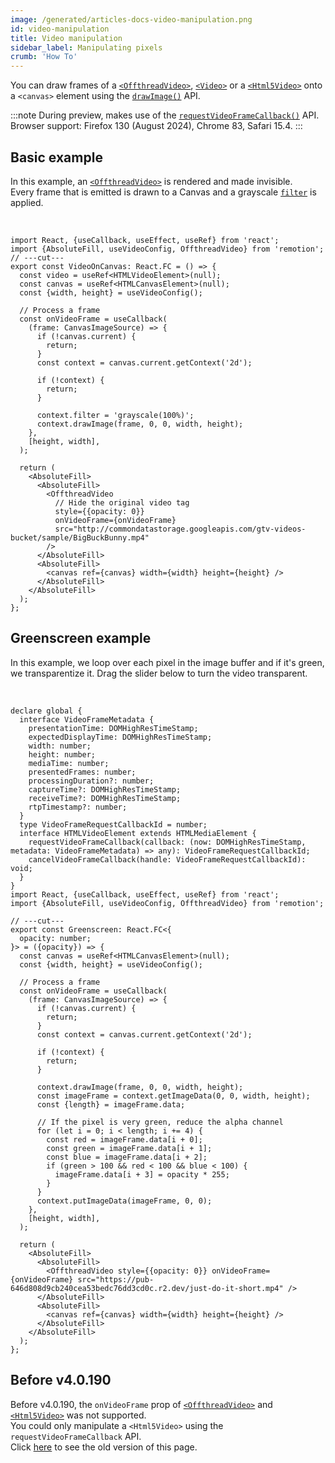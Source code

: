 ```yaml
---
image: /generated/articles-docs-video-manipulation.png
id: video-manipulation
title: Video manipulation
sidebar_label: Manipulating pixels
crumb: 'How To'
---
```



You can draw frames of a [`<OffthreadVideo>`](/docs/offthreadvideo), [`<Video>`](/docs/media/video) or a [`<Html5Video>`](/docs/html5-video) onto a `<canvas>` element using the [`drawImage()`](https://developer.mozilla.org/en-US/docs/Web/API/CanvasRenderingContext2D/drawImage) API.

:::note
During preview, makes use of the [`requestVideoFrameCallback()`](https://developer.mozilla.org/en-US/docs/Web/API/HTMLVideoElement/requestVideoFrameCallback) API.  
Browser support: Firefox 130 (August 2024), Chrome 83, Safari 15.4.
:::

## Basic example

In this example, an [`<OffthreadVideo>`](/docs/offthreadvideo) is rendered and made invisible.  
Every frame that is emitted is drawn to a Canvas and a grayscale [`filter`](https://developer.mozilla.org/en-US/docs/Web/API/CanvasRenderingContext2D/filter) is applied.

<VideoCanvasExamples type="base" />
<br />

```tsx twoslash
import React, {useCallback, useEffect, useRef} from 'react';
import {AbsoluteFill, useVideoConfig, OffthreadVideo} from 'remotion';
// ---cut---
export const VideoOnCanvas: React.FC = () => {
  const video = useRef<HTMLVideoElement>(null);
  const canvas = useRef<HTMLCanvasElement>(null);
  const {width, height} = useVideoConfig();

  // Process a frame
  const onVideoFrame = useCallback(
    (frame: CanvasImageSource) => {
      if (!canvas.current) {
        return;
      }
      const context = canvas.current.getContext('2d');

      if (!context) {
        return;
      }

      context.filter = 'grayscale(100%)';
      context.drawImage(frame, 0, 0, width, height);
    },
    [height, width],
  );

  return (
    <AbsoluteFill>
      <AbsoluteFill>
        <OffthreadVideo
          // Hide the original video tag
          style={{opacity: 0}}
          onVideoFrame={onVideoFrame}
          src="http://commondatastorage.googleapis.com/gtv-videos-bucket/sample/BigBuckBunny.mp4"
        />
      </AbsoluteFill>
      <AbsoluteFill>
        <canvas ref={canvas} width={width} height={height} />
      </AbsoluteFill>
    </AbsoluteFill>
  );
};
```

## Greenscreen example

In this example, we loop over each pixel in the image buffer and if it's green, we transparentize it. Drag the slider below to turn the video transparent.

<VideoCanvasExamples type="greenscreen" />
<br />

```tsx twoslash
declare global {
  interface VideoFrameMetadata {
    presentationTime: DOMHighResTimeStamp;
    expectedDisplayTime: DOMHighResTimeStamp;
    width: number;
    height: number;
    mediaTime: number;
    presentedFrames: number;
    processingDuration?: number;
    captureTime?: DOMHighResTimeStamp;
    receiveTime?: DOMHighResTimeStamp;
    rtpTimestamp?: number;
  }
  type VideoFrameRequestCallbackId = number;
  interface HTMLVideoElement extends HTMLMediaElement {
    requestVideoFrameCallback(callback: (now: DOMHighResTimeStamp, metadata: VideoFrameMetadata) => any): VideoFrameRequestCallbackId;
    cancelVideoFrameCallback(handle: VideoFrameRequestCallbackId): void;
  }
}
import React, {useCallback, useEffect, useRef} from 'react';
import {AbsoluteFill, useVideoConfig, OffthreadVideo} from 'remotion';

// ---cut---
export const Greenscreen: React.FC<{
  opacity: number;
}> = ({opacity}) => {
  const canvas = useRef<HTMLCanvasElement>(null);
  const {width, height} = useVideoConfig();

  // Process a frame
  const onVideoFrame = useCallback(
    (frame: CanvasImageSource) => {
      if (!canvas.current) {
        return;
      }
      const context = canvas.current.getContext('2d');

      if (!context) {
        return;
      }

      context.drawImage(frame, 0, 0, width, height);
      const imageFrame = context.getImageData(0, 0, width, height);
      const {length} = imageFrame.data;

      // If the pixel is very green, reduce the alpha channel
      for (let i = 0; i < length; i += 4) {
        const red = imageFrame.data[i + 0];
        const green = imageFrame.data[i + 1];
        const blue = imageFrame.data[i + 2];
        if (green > 100 && red < 100 && blue < 100) {
          imageFrame.data[i + 3] = opacity * 255;
        }
      }
      context.putImageData(imageFrame, 0, 0);
    },
    [height, width],
  );

  return (
    <AbsoluteFill>
      <AbsoluteFill>
        <OffthreadVideo style={{opacity: 0}} onVideoFrame={onVideoFrame} src="https://pub-646d808d9cb240cea53bedc76dd3cd0c.r2.dev/just-do-it-short.mp4" />
      </AbsoluteFill>
      <AbsoluteFill>
        <canvas ref={canvas} width={width} height={height} />
      </AbsoluteFill>
    </AbsoluteFill>
  );
};
```

## Before v4.0.190

Before v4.0.190, the `onVideoFrame` prop of [`<OffthreadVideo>`](/docs/offthreadvideo) and [`<Html5Video>`](/docs/html5-video) was not supported.  
You could only manipulate a `<Html5Video>` using the `requestVideoFrameCallback` API.  
Click [here](https://github.com/remotion-dev/remotion/blob/b966d0e99cfb91478ca697675f822284da1f9055/packages/docs/docs/video-manipulation.mdx) to see the old version of this page.
